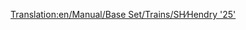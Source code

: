 [[Translation:en/Manual/Base Set/Trains/SH∕Hendry '25']]
{{en/Manual/Base Set/Trains/Trains|Image=[[File:en/Manual/Base Set/Trains/Shhendry25.png]]
|Cost=£17,578 ($35.156)
|Speed=128 km/h (80 mph)
|Weight=72 t
|Power=1,250 hp (932 kW)
|Annual=£1,447 ($2.894)
|Designed=1962
|Lifespan=18
|Capacity=N/A
|Description=No description has been written for this train yet. If you know something about this train, feel free to edit this page and add it!
|Real-life=[https://www.wikipedia.org/wiki/British Rail Class 25 British Rail Class 25]
}}